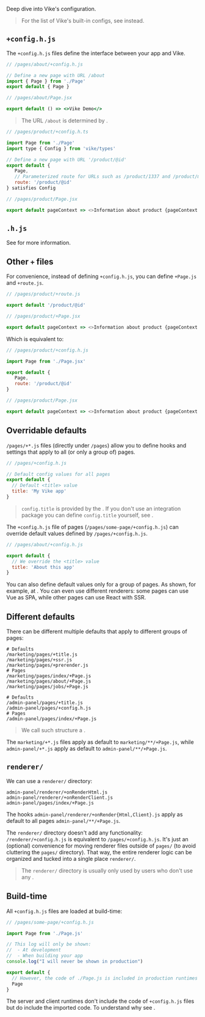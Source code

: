 
Deep dive into Vike's configuration.

> For the list of Vike's built-in configs, see <Link href="/Config" /> instead.


## `+config.h.js`

The `+config.h.js` files define the interface between your app and Vike.

```js
// /pages/about/+config.h.js

// Define a new page with URL /about
import { Page } from './Page'
export default { Page }
```
```jsx
// /pages/about/Page.jsx

export default () => <>Vike Demo</>
```

> The URL `/about` is determined by <Link text="Filesystem Routing" href="/filesystem-routing" />.

```js
// /pages/product/+config.h.ts

import Page from './Page'
import type { Config } from 'vike/types'

// Define a new page with URL '/product/@id'
export default {
   Page,
   // Parameterized route for URLs such as /product/1337 and /product/macbook
   route: '/product/@id'
} satisfies Config
```
```js
// /pages/product/Page.jsx

export default pageContext => <>Information about product {pageContext.routeParams.id}</>
```


## `.h.js`

<HeaderFileIntro />

See <Link href="/header-file" /> for more information.


## Other `+` files

For convenience, instead of defining `+config.h.js`, you can define `+Page.js` and `+route.js`.

```js
// /pages/product/+route.js

export default '/product/@id'
```
```js
// /pages/product/+Page.jsx

export default pageContext => <>Information about product {pageContext.routeParams.id}</>
```

Which is equivalent to:


```js
// /pages/product/+config.h.js

import Page from './Page.jsx'

export default {
   Page,
   route: '/product/@id'
}
```
```js
// /pages/product/Page.jsx

export default pageContext => <>Information about product {pageContext.routeParams.id}</>
```


## Overridable defaults

`/pages/+*.js` files (directly under `/pages`) allow you to define hooks and settings that apply to all (<Link href="#different-defaults">or only a group of</Link>) pages.

```js
// /pages/+config.h.js

// Default config values for all pages
export default {
  // Default <title> value
  title: 'My Vike app'
}
```

> `config.title` is provided by the <Link text="UI framework integration" href="/vike-packages#ui-frameworks" />. If you don't use an integration package you can define `config.title` yourself, see <Link href="/meta" />.

The `+config.h.js` file of pages (`/pages/some-page/+config.h.js`) can override default values defined by `/pages/+config.h.js`.

```js
// /pages/about/+config.h.js

export default {
  // We override the <title> value
  title: 'About this app'
}
```

You can also define default values only for a group of pages. As shown, for example, at <Link href="/file-structure#domain-driven" />. You can even use different renderers: some pages can use Vue as SPA, while other pages can use React with SSR.


## Different defaults

There can be different multiple defaults that apply to different groups of pages:

```
# Defaults
/marketing/pages/+title.js
/marketing/pages/+ssr.js
/marketing/pages/+prerender.js
# Pages
/marketing/pages/index/+Page.js
/marketing/pages/about/+Page.js
/marketing/pages/jobs/+Page.js

# Defaults
/admin-panel/pages/+title.js
/admin-panel/pages/+config.h.js
# Pages
/admin-panel/pages/index/+Page.js
```

> We call such structure a <Link text="domain-driven file structure" href='/file-structure#domain-driven' />.

The `marketing/+*.js` files apply as default to `marketing/**/+Page.js`, while `admin-panel/+*.js` apply as default to
`admin-panel/**/+Page.js`.


## `renderer/`

We can use a `renderer/` directory:

```
admin-panel/renderer/+onRenderHtml.js
admin-panel/renderer/+onRenderClient.js
admin-panel/pages/index/+Page.js
```

The hooks `admin-panel/renderer/+onRender{Html,Client}.js` apply as default to all pages `admin-panel/**/+Page.js`.

The `renderer/` directory doesn't add any functionality: `/renderer/+config.h.js` is equivalent to `/pages/+config.h.js`. It's just an (optional) convenience for moving renderer files outside of `pages/` (to avoid cluttering the `pages/` directory). That way, the entire renderer logic can be organized and tucked into a single place `renderer/`.

> The `renderer/` directory is usually only used by users who don't use any <Link text="UI framework integration" href="/vike-packages#ui-frameworks" />.


## Build-time

All `+config.h.js` files are loaded at build-time:

```js
// /pages/some-page/+config.h.js

import Page from './Page.js'

// This log will only be shown:
//  - At development
//  - When building your app
console.log("I will never be shown in production")

export default {
  // However, the code of ./Page.js is included in production runtimes
  Page
}
```

The server and client runtimes don't include the code of `+config.h.js` files but do include the imported code. To understand why see <Link href="/header-file" />.
